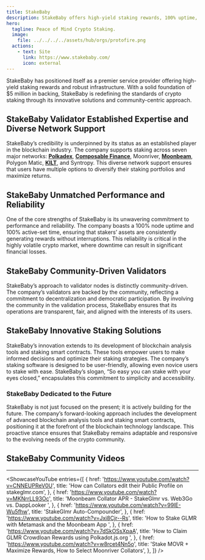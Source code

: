 ```yaml
---
title: StakeBaby
description: StakeBaby offers high-yield staking rewards, 100% uptime, and community-driven validators across seven major blockchain networks.
hero:
  tagline: Peace of Mind Crypto Staking.
  image: 
    file: ../../../../assets/hub/orgs/protofire.png
  actions:
    - text: Site
      link: https://www.stakebaby.com/
      icon: external
---
```



StakeBaby has positioned itself as a premier service provider offering high-yield staking rewards and robust infrastructure. With a solid foundation of $5 million in backing, StakeBaby is redefining the standards of crypto staking through its innovative solutions and community-centric approach.

## StakeBaby Validator Established Expertise and Diverse Network Support
StakeBaby’s credibility is underpinned by its status as an established player in the blockchain industry. The company supports staking across seven major networks: **[Polkadex](https://dablock.com/dapps/polkadex/)**, [**Composable Finance**](https://dablock.com/dapps/composable-finance/), Moonriver, [**Moonbeam**](https://dablock.com/dapps/moonbeam-network/), Polygon Matic, [**KILT**](https://dablock.com/dapps/kilt-protocol/), and Syntropy. This diverse network support ensures that users have multiple options to diversify their staking portfolios and maximize returns.

## StakeBaby Unmatched Performance and Reliability
One of the core strengths of StakeBaby is its unwavering commitment to performance and reliability. The company boasts a 100% node uptime and 100% active-set time, ensuring that stakers’ assets are consistently generating rewards without interruptions. This reliability is critical in the highly volatile crypto market, where downtime can result in significant financial losses.

## StakeBaby Community-Driven Validators
StakeBaby’s approach to validator nodes is distinctly community-driven. The company’s validators are backed by the community, reflecting a commitment to decentralization and democratic participation. By involving the community in the validation process, StakeBaby ensures that its operations are transparent, fair, and aligned with the interests of its users.

## StakeBaby Innovative Staking Solutions
StakeBaby’s innovation extends to its development of blockchain analysis tools and staking smart contracts. These tools empower users to make informed decisions and optimize their staking strategies. The company’s staking software is designed to be user-friendly, allowing even novice users to stake with ease. StakeBaby’s slogan, “So easy you can stake with your eyes closed,” encapsulates this commitment to simplicity and accessibility.

### **StakeBaby Dedicated to the Future**
StakeBaby is not just focused on the present; it is actively building for the future. The company’s forward-looking approach includes the development of advanced blockchain analysis tools and staking smart contracts, positioning it at the forefront of the blockchain technology landscape. This proactive stance ensures that StakeBaby remains adaptable and responsive to the evolving needs of the crypto community.

## StakeBaby Community Videos
----------------
<ShowcaseYouTube
  entries={[
          {
      href: 'https://www.youtube.com/watch?v=CNNEUPReV0U',
      title: 'How can Collators edit their Public Profile on stakeglmr.com',
     },
               {
      href: 'https://www.youtube.com/watch?v=MKNrrLL93Oc',
      title: 'Moonbeam Collator APR - StakeGlmr vs. Web3Go vs. DappLooker ',
     },
               {
      href: 'https://www.youtube.com/watch?v=99lE-Wu5fhw',
      title: 'StakeGlmr Auto-Compounder',
     },
               {
      href: 'https://www.youtube.com/watch?v=Jxi8Cjr--Rs',
      title: 'How to Stake GLMR with Metamask and the Moonbeam App ',
     },
                    {
      href: 'https://www.youtube.com/watch?v=7dSkOSsXpaA',
      title: 'How to Claim GLMR Crowdloan Rewards using Polkadot.js.org ',
     },
                    {
      href: 'https://www.youtube.com/watch?v=w8rcet4Nn5o',
      title: 'Stake MOVR + Maximize Rewards, How to Select Moonriver Collators',
     },
  ]}
/>